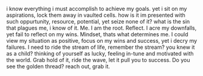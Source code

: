 i know everything i must accomplish to achieve my goals. yet i sit on my aspirations, lock them away in vaulted cells. how is it im presented with such oppurtunity, resource, potential, yet seize none of it? what is the sin that plagues me, i know of it. Me. I am the root. Reflect. I acre my downfalls, yet fail to reflect on my wins. Mindset, thats what determines me. I could view my situation as positive, focus on my wins and success, yet i decry my failures. I need to ride the stream of life, remember the stream? you knew it as a child? thinking of yourself as lucky, feeling in-tune and motivated with the world. Grab hold of it, ride the wave, let it pull you to success. Do you see the golden thread? reach out, grab it.